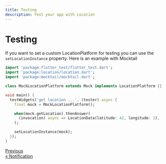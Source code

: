 ```yaml
---
title: Testing
description: Test your app with Location
---
```


# Testing

If you want to set a custom LocationPlatform for testing you can use the `setLocationInstance` property.
Here is an example with Mocktail

```dart
import 'package:flutter_test/flutter_test.dart';
import 'package:location/location.dart';
import 'package:mocktail/mocktail.dart';

class MockLocationPlatform extends Mock implements LocationPlatform {}

void main() {
  testWidgets('get location ...', (tester) async {
    final mock = MockLocationPlatform();

    when(mock.getLocation).thenAnswer(
      (invocation) async => LocationData(latitude: 42, longitude: 2),
    );

    setLocationInstance(mock);
  });
}
```

<nav
  aria-label="Docs pages navigation"
  style={{ display: "flex", justifyContent: "space-between", marginTop: "3rem" }}
>
  <a
    href="/Lyokone/flutterlocation/features/notification"
    style={{
      border: "1px solid #ccd0d5",
      borderRadius: "0.4rem",
      display: "block",
      height: "100%",
      lineHeight: "1.25",
      padding: "1rem",
      transition: "border-color 200ms cubic-bezier(0.08,0.52,0.52,1)",
              textDecoration: "none",
    }}
  >
    <div 
    style={{
        color: "#525860",
        fontSize: "0.875rem",
    }}>Previous</div>
     <div 
    style={{
        color: "var(--theme-color)",
    }}>« Notification</div>

  </a>
  <a
   
>
  </a>
</nav>
